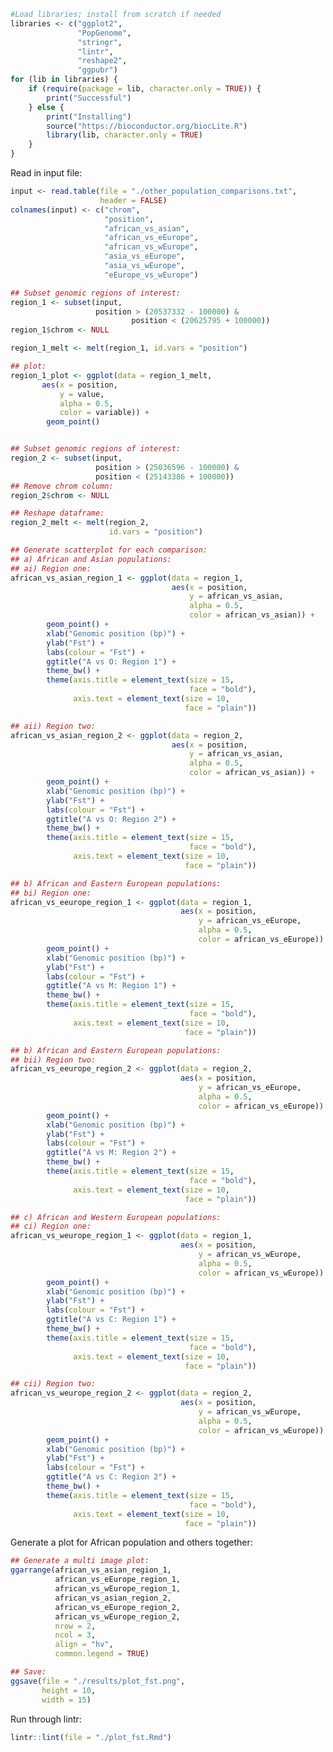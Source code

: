 


```r
#Load libraries; install from scratch if needed
libraries <- c("ggplot2",
               "PopGenome",
               "stringr",
               "lintr",
               "reshape2",
               "ggpubr")
for (lib in libraries) {
    if (require(package = lib, character.only = TRUE)) {
        print("Successful")
    } else {
        print("Installing")
        source("https://bioconductor.org/biocLite.R")
        library(lib, character.only = TRUE)
    }
}
```

Read in input file:

```r
input <- read.table(file = "./other_population_comparisons.txt",
                    header = FALSE)
colnames(input) <- c("chrom",
                     "position",
                     "african_vs_asian",
                     "african_vs_eEurope",
                     "african_vs_wEurope",
                     "asia_vs_eEurope",
                     "asia_vs_wEurope",
                     "eEurope_vs_wEurope")

## Subset genomic regions of interest:
region_1 <- subset(input,
                   position > (20537332 - 100000) &
                           position < (20625795 + 100000))
region_1$chrom <- NULL

region_1_melt <- melt(region_1, id.vars = "position")

## plot:
region_1_plot <- ggplot(data = region_1_melt,
       aes(x = position,
           y = value,
           alpha = 0.5,
           color = variable)) +
        geom_point()


## Subset genomic regions of interest:
region_2 <- subset(input,
                   position > (25036596 - 100000) &
                   position < (25143386 + 100000))
## Remove chrom column:
region_2$chrom <- NULL

## Reshape dataframe:
region_2_melt <- melt(region_2,
                      id.vars = "position")

## Generate scatterplot for each comparison:
## a) African and Asian populations:
## ai) Region one:
african_vs_asian_region_1 <- ggplot(data = region_1,
                                    aes(x = position,
                                        y = african_vs_asian,
                                        alpha = 0.5,
                                        color = african_vs_asian)) +
        geom_point() +
        xlab("Genomic position (bp)") +
        ylab("Fst") +
        labs(colour = "Fst") +
        ggtitle("A vs O: Region 1") +
        theme_bw() +
        theme(axis.title = element_text(size = 15,
                                        face = "bold"),
              axis.text = element_text(size = 10,
                                       face = "plain"))

## aii) Region two:
african_vs_asian_region_2 <- ggplot(data = region_2,
                                    aes(x = position,
                                        y = african_vs_asian,
                                        alpha = 0.5,
                                        color = african_vs_asian)) +
        geom_point() +
        xlab("Genomic position (bp)") +
        ylab("Fst") +
        labs(colour = "Fst") +
        ggtitle("A vs O: Region 2") +
        theme_bw() +
        theme(axis.title = element_text(size = 15,
                                        face = "bold"),
              axis.text = element_text(size = 10,
                                       face = "plain"))

## b) African and Eastern European populations:
## bi) Region one:
african_vs_eeurope_region_1 <- ggplot(data = region_1,
                                      aes(x = position,
                                          y = african_vs_eEurope,
                                          alpha = 0.5,
                                          color = african_vs_eEurope)) +
        geom_point() +
        xlab("Genomic position (bp)") +
        ylab("Fst") +
        labs(colour = "Fst") +
        ggtitle("A vs M: Region 1") +
        theme_bw() +
        theme(axis.title = element_text(size = 15,
                                        face = "bold"),
              axis.text = element_text(size = 10,
                                       face = "plain"))

## b) African and Eastern European populations:
## bii) Region two:
african_vs_eeurope_region_2 <- ggplot(data = region_2,
                                      aes(x = position,
                                          y = african_vs_eEurope,
                                          alpha = 0.5,
                                          color = african_vs_eEurope)) +
        geom_point() +
        xlab("Genomic position (bp)") +
        ylab("Fst") +
        labs(colour = "Fst") +
        ggtitle("A vs M: Region 2") +
        theme_bw() +
        theme(axis.title = element_text(size = 15,
                                        face = "bold"),
              axis.text = element_text(size = 10,
                                       face = "plain"))

## c) African and Western European populations:
## ci) Region one:
african_vs_weurope_region_1 <- ggplot(data = region_1,
                                      aes(x = position,
                                          y = african_vs_wEurope,
                                          alpha = 0.5,
                                          color = african_vs_wEurope)) +
        geom_point() +
        xlab("Genomic position (bp)") +
        ylab("Fst") +
        labs(colour = "Fst") +
        ggtitle("A vs C: Region 1") +
        theme_bw() +
        theme(axis.title = element_text(size = 15,
                                        face = "bold"),
              axis.text = element_text(size = 10,
                                       face = "plain"))

## cii) Region two:
african_vs_weurope_region_2 <- ggplot(data = region_2,
                                      aes(x = position,
                                          y = african_vs_wEurope,
                                          alpha = 0.5,
                                          color = african_vs_wEurope)) +
        geom_point() +
        xlab("Genomic position (bp)") +
        ylab("Fst") +
        labs(colour = "Fst") +
        ggtitle("A vs C: Region 2") +
        theme_bw() +
        theme(axis.title = element_text(size = 15,
                                        face = "bold"),
              axis.text = element_text(size = 10,
                                       face = "plain"))
```

Generate a plot for African population and others together:

```r
## Generate a multi image plot:
ggarrange(african_vs_asian_region_1,
          african_vs_eEurope_region_1,
          african_vs_wEurope_region_1,
          african_vs_asian_region_2,
          african_vs_eEurope_region_2,
          african_vs_wEurope_region_2,
          nrow = 2,
          ncol = 3,
          align = "hv",
          common.legend = TRUE)

## Save:
ggsave(file = "./results/plot_fst.png",
       height = 10,
       width = 15)
```

Run through lintr:

```r
lintr::lint(file = "./plot_fst.Rmd")
```